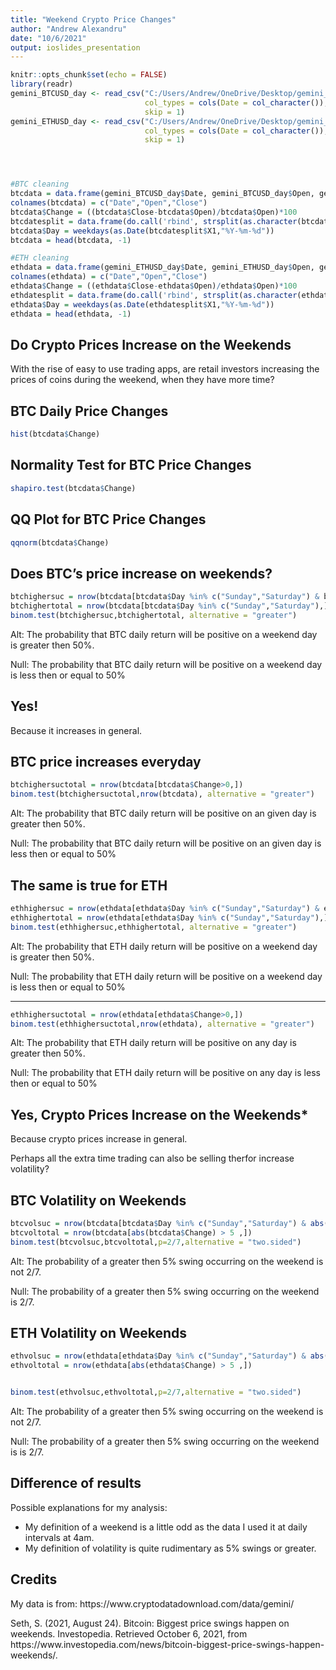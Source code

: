 ---
title: "Weekend Crypto Price Changes"
author: "Andrew Alexandru"
date: "10/6/2021"
output: ioslides_presentation
---

```{r setup, include=FALSE}
knitr::opts_chunk$set(echo = FALSE)
library(readr)
gemini_BTCUSD_day <- read_csv("C:/Users/Andrew/OneDrive/Desktop/gemini_BTCUSD_day.csv", 
                              col_types = cols(Date = col_character()), 
                              skip = 1)
gemini_ETHUSD_day <- read_csv("C:/Users/Andrew/OneDrive/Desktop/gemini_ETHUSD_day.csv", 
                              col_types = cols(Date = col_character()), 
                              skip = 1)




#BTC cleaning
btcdata = data.frame(gemini_BTCUSD_day$Date, gemini_BTCUSD_day$Open, gemini_BTCUSD_day$Close)
colnames(btcdata) = c("Date","Open","Close")
btcdata$Change = ((btcdata$Close-btcdata$Open)/btcdata$Open)*100
btcdatesplit = data.frame(do.call('rbind', strsplit(as.character(btcdata$Date),' ',fixed=TRUE)))
btcdata$Day = weekdays(as.Date(btcdatesplit$X1,"%Y-%m-%d"))
btcdata = head(btcdata, -1)

#ETH cleaning
ethdata = data.frame(gemini_ETHUSD_day$Date, gemini_ETHUSD_day$Open, gemini_ETHUSD_day$Close)
colnames(ethdata) = c("Date","Open","Close")
ethdata$Change = ((ethdata$Close-ethdata$Open)/ethdata$Open)*100
ethdatesplit = data.frame(do.call('rbind', strsplit(as.character(ethdata$Date),' ',fixed=TRUE)))
ethdata$Day = weekdays(as.Date(ethdatesplit$X1,"%Y-%m-%d"))
ethdata = head(ethdata, -1)
```

## Do Crypto Prices Increase on the Weekends

With the rise of easy to use trading apps, are retail investors increasing the prices of coins during the weekend, when they have more time?


## BTC Daily Price Changes
```{r echo=TRUE}
hist(btcdata$Change)
```

## Normality Test for BTC Price Changes

```{r echo=TRUE}
shapiro.test(btcdata$Change)
```

## QQ Plot for BTC Price Changes
```{r echo=TRUE}
qqnorm(btcdata$Change)
```

## Does BTC's price increase on weekends?
```{r}
btchighersuc = nrow(btcdata[btcdata$Day %in% c("Sunday","Saturday") & btcdata$Change > 0 ,])
btchighertotal = nrow(btcdata[btcdata$Day %in% c("Sunday","Saturday"),])
binom.test(btchighersuc,btchighertotal, alternative = "greater")
```
Alt: The probability that BTC daily return will be positive on a weekend day is greater then 50%.

Null: The probability that BTC daily return will be positive on a weekend day is less then or equal to 50%

## Yes!
Because it increases in general.

## BTC price increases everyday
```{r}
btchighersuctotal = nrow(btcdata[btcdata$Change>0,])
binom.test(btchighersuctotal,nrow(btcdata), alternative = "greater")
```
Alt: The probability that BTC daily return will be positive on an given day is greater then 50%.

Null: The probability that BTC daily return will be positive on an given day is less then or equal to 50%

## The same is true for ETH
```{r}
ethhighersuc = nrow(ethdata[ethdata$Day %in% c("Sunday","Saturday") & ethdata$Change > 0 ,])
ethhighertotal = nrow(ethdata[ethdata$Day %in% c("Sunday","Saturday"),])
binom.test(ethhighersuc,ethhighertotal, alternative = "greater")
```
Alt: The probability that ETH daily return will be positive on a weekend day is greater then 50%.

Null: The probability that ETH daily return will be positive on a weekend day is less then or equal to 50%

---

```{r}
ethhighersuctotal = nrow(ethdata[ethdata$Change>0,])
binom.test(ethhighersuctotal,nrow(ethdata), alternative = "greater")
```
Alt: The probability that ETH daily return will be positive on any day is greater then 50%.

Null: The probability that ETH daily return will be positive on any day is less then or equal to 50%

## Yes, Crypto Prices Increase on the Weekends*
Because crypto prices increase in general.

Perhaps all the extra time trading can also be selling therfor increase volatility?

## BTC Volatility on Weekends
```{r}
btcvolsuc = nrow(btcdata[btcdata$Day %in% c("Sunday","Saturday") & abs(btcdata$Change) > 5 ,])
btcvoltotal = nrow(btcdata[abs(btcdata$Change) > 5 ,])
binom.test(btcvolsuc,btcvoltotal,p=2/7,alternative = "two.sided")
```
Alt: The probability of a greater then 5% swing occurring on the weekend is not 2/7.

Null: The probability of a greater then 5% swing occurring on the weekend is 2/7.


## ETH Volatility on Weekends
```{r}
ethvolsuc = nrow(ethdata[ethdata$Day %in% c("Sunday","Saturday") & abs(ethdata$Change) > 5 ,])
ethvoltotal = nrow(ethdata[abs(ethdata$Change) > 5 ,])


binom.test(ethvolsuc,ethvoltotal,p=2/7,alternative = "two.sided")
```
Alt: The probability of a greater then 5% swing occurring on the weekend is not 2/7.

Null: The probability of a greater then 5% swing occurring on the weekend is is 2/7.


## Difference of results
Possible explanations for my analysis:

- My definition of a weekend is a little odd as the data I used it at daily intervals at 4am.
- My definition of volatility is quite rudimentary as 5% swings or greater.

## Credits
My data is from: https://www.cryptodatadownload.com/data/gemini/

Seth, S. (2021, August 24). Bitcoin: Biggest price swings happen on weekends. Investopedia. Retrieved October 6, 2021, from https://www.investopedia.com/news/bitcoin-biggest-price-swings-happen-weekends/. 
